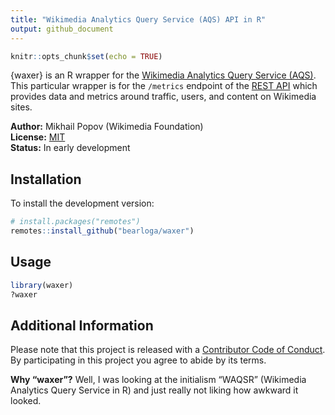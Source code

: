 ```yaml
---
title: "Wikimedia Analytics Query Service (AQS) API in R"
output: github_document
---
```


```r
knitr::opts_chunk$set(echo = TRUE)
```

{waxer} is an R wrapper for the [Wikimedia Analytics Query Service (AQS)](https://www.mediawiki.org/wiki/Wikidata_query_service). This particular wrapper is for the `/metrics` endpoint of the [REST API](https://wikimedia.org/api/rest_v1/) which provides data and metrics around traffic, users, and content on Wikimedia sites.

__Author:__ Mikhail Popov (Wikimedia Foundation)<br/>
__License:__ [MIT](http://opensource.org/licenses/MIT)<br/>
__Status:__ In early development

## Installation
    
To install the development version:

```R
# install.packages("remotes")
remotes::install_github("bearloga/waxer")
```

## Usage

```r
library(waxer)
?waxer
```

## Additional Information

Please note that this project is released with a [Contributor Code of Conduct](CONDUCT.md). By participating in this project you agree to abide by its terms.

**Why "waxer"?** Well, I was looking at the initialism "WAQSR" (Wikimedia Analytics Query Service in R) and just really not liking how awkward it looked.
